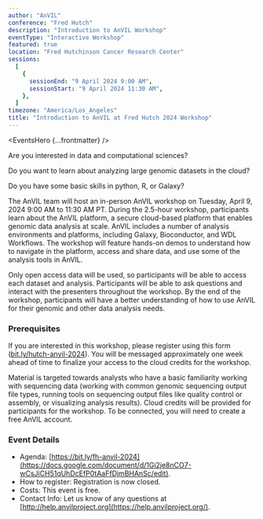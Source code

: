 ```yaml
---
author: "AnVIL"
conference: "Fred Hutch"
description: "Introduction to AnVIL Workshop"
eventType: "Interactive Workshop"
featured: true
location: "Fred Hutchinson Cancer Research Center"
sessions:
  [
    {
      sessionEnd: "9 April 2024 9:00 AM",
      sessionStart: "9 April 2024 11:30 AM",
    },
  ]
timezone: "America/Los_Angeles"
title: "Introduction to AnVIL at Fred Hutch 2024 Workshop"
---
```


<EventsHero {...frontmatter} />

Are you interested in data and computational sciences?

Do you want to learn about analyzing large genomic datasets in the cloud?

Do you have some basic skills in python, R, or Galaxy?

The AnVIL team will host an in-person AnVIL workshop on Tuesday, April 9, 2024 9:00 AM to 11:30 AM PT. During the 2.5-hour workshop, participants learn about the AnVIL platform, a secure cloud-based platform that enables genomic data analysis at scale. AnVIL includes a number of analysis environments and platforms, including Galaxy, Bioconductor, and WDL Workflows. The workshop will feature hands-on demos to understand how to navigate in the platform, access and share data, and use some of the analysis tools in AnVIL.

Only open access data will be used, so participants will be able to access each dataset and analysis. Participants will be able to ask questions and interact with the presenters throughout the workshop. By the end of the workshop, participants will have a better understanding of how to use AnVIL for their genomic and other data analysis needs.

### Prerequisites

If you are interested in this workshop, please register using this form ([bit.ly/hutch-anvil-2024](https://docs.google.com/forms/d/e/1FAIpQLSem811mX2g0-wdoABAvf2U34afdXSYdyFtXl6zsgAUeYsnDpw/viewform)). You will be messaged approximately one week ahead of time to finalize your access to the cloud credits for the workshop.

Material is targeted towards analysts who have a basic familiarity working with sequencing data (working with common genomic sequencing output file types, running tools on sequencing output files like quality control or assembly, or visualizing analysis results). Cloud credits will be provided for participants for the workshop. To be connected, you will need to create a free AnVIL account.

### Event Details

- Agenda: [https://bit.ly/fh-anvil-2024](https://docs.google.com/document/d/1Gi2je8nCO7-wCsJiCH51qUhDcEfP0tAaFfDjmBHAnSc/edit).
- How to register: Registration is now closed.
- Costs: This event is free.
- Contact Info: Let us know of any questions at [http://help.anvilproject.org](https://help.anvilproject.org/).
